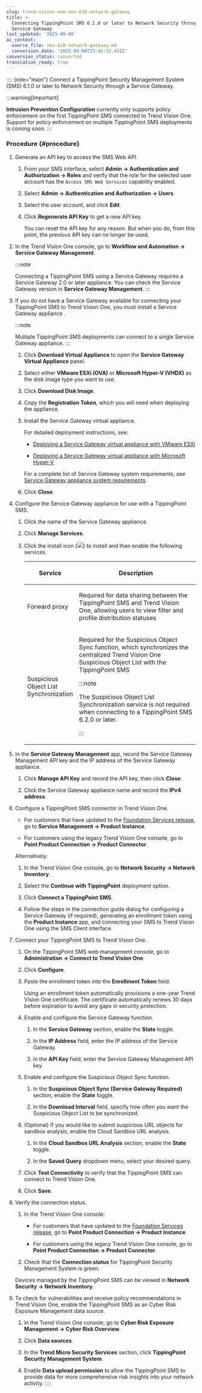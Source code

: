 ```yaml
---
slug: trend-vision-one-sms-610-network-gateway
title: >-
  Connecting TippingPoint SMS 6.1.0 or later to Network Security through a
  Service Gateway
last_updated: '2025-09-08'
ai_context:
  source_file: sms-610-network-gateway.md
  conversion_date: '2025-09-08T23:42:12.431Z'
conversion_status: converted
translation_ready: true
---
```


:::: {role="main"}
Connect a TippingPoint Security Management System (SMS) 6.1.0 or later to Network Security through a Service Gateway.

:::warning[Important]

**Intrusion Prevention Configuration** currently only supports policy enforcement on the first TippingPoint SMS connected to Trend Vision One. Support for policy enforcement on multiple TippingPoint SMS deployments is coming soon.
:::

### Procedure {#procedure}

1.  Generate an API key to access the SMS Web API.

    1.  From your SMS interface, select **Admin → Authentication and Authorization → Roles** and verify that the role for the selected user account has the `Access SMS Web Services` capability enabled.

    2.  Select **Admin → Authentication and Authorization → Users**.

    3.  Select the user account, and click **Edit**.

    4.  Click **Regenerate API Key** to get a new API key.

        You can reset the API key for any reason. But when you do, from this point, the previous API key can no longer be used.

2.  In the Trend Vision One console, go to **Workflow and Automation → Service Gateway Management**.

    :::note

    Connecting a TippingPoint SMS using a Service Gateway requires a Service Gateway 2.0 or later appliance. You can check the Service Gateway version in **Service Gateway Management**.
    :::

3.  If you do not have a Service Gateway available for connecting your TippingPoint SMS to Trend Vision One, you must install a Service Gateway appliance .

    :::note

    Multiple TippingPoint SMS deployments can connect to a single Service Gateway appliance.
    :::

    1.  Click **Download Virtual Appliance** to open the **Service Gateway Virtual Appliance** panel.

    2.  Select either **VMware ESXi (OVA)** or **Microsoft Hyper-V (VHDX)** as the disk image type you want to use.

    3.  Click **Download Disk Image**.

    4.  Copy the **Registration Token**, which you will need when deploying the appliance.

    5.  Install the Service Gateway virtual appliance.

        For detailed deployment instructions, see:

        - [Deploying a Service Gateway virtual appliance with VMware ESXi](service-gateway-vmware-esxi.mdx)

        - [Deploying a Service Gateway virtual appliance with Microsoft Hyper-V](sg-appliances-hyper-v.mdx)

        For a complete list of Service Gateway system requirements, see [Service Gateway appliance system requirements](sys-sg-requirements.mdx).

    6.  Click **Close**.

4.  Configure the Service Gateway appliance for use with a TippingPoint SMS.

    1.  Click the name of the Service Gateway appliance.

    2.  Click **Manage Services**.

    3.  Click the install icon (![](/images/SG2_install_icon=GUID-feef28dd-2ddb-4093-b4e4-5455a0b110bb.webp)) to install and then enable the following services.

        <table>
        <colgroup>
        <col style="width: 25%" />
        <col style="width: 75%" />
        </colgroup>
        <thead>
        <tr>
        <th><p>Service</p></th>
        <th><p>Description</p></th>
        </tr>
        </thead>
        <tbody>
        <tr>
        <td><p>Forward proxy</p></td>
        <td><p>Required for data sharing between the TippingPoint SMS and Trend Vision One, allowing users to view filter and profile distribution statuses</p></td>
        </tr>
        <tr>
        <td><p>Suspicious Object List Synchronization</p></td>
        <td><p>Required for the Suspicious Object Sync function, which synchronizes the centralized Trend Vision One Suspicious Object List with the TippingPoint SMS</p>
        

        :::note
        
        <p>The Suspicious Object List Synchronization service is not required when connecting to a TippingPoint SMS 6.2.0 or later.</p>
        

        :::

        </td>
        </tr>
        </tbody>
        </table>

5.  In the **Service Gateway Management** app, record the Service Gateway Management API key and the IP address of the Service Gateway appliance.

    1.  Click **Manage API Key** and record the API key, then click **Close**.

    2.  Click the Service Gateway appliance name and record the **IPv4 address**.

6.  Configure a TippingPoint SMS connector in Trend Vision One.

    - For customers that have updated to the [Foundation Services release](update-foundation-services-release.mdx), go to **Service Management → Product Instance**.

    - For customers using the legacy Trend Vision One console, go to **Point Product Connection → Product Connector**.

    Alternatively:

    1.  In the Trend Vision One console, go to **Network Security → Network Inventory**.

    2.  Select the **Continue with TippingPoint** deployment option.

    3.  Click **Connect a TippingPoint SMS**.

    4.  Follow the steps in the connection guide dialog for configuring a Service Gateway (if required), generating an enrollment token using the **Product Instance** app, and connecting your SMS to Trend Vision One using the SMS Client interface.

7.  Connect your TippingPoint SMS to Trend Vision One.

    1.  On the TippingPoint SMS web management console, go to **Administration → Connect to Trend Vision One**.

    2.  Click **Configure**.

    3.  Paste the enrollment token into the **Enrollment Token** field.

        Using an enrollment token automatically provisions a one-year Trend Vision One certificate. The certificate automatically renews 30 days before expiration to avoid any gaps in security protection.

    4.  Enable and configure the Service Gateway function.

        1.  In the **Service Gateway** section, enable the **State** toggle.

        2.  In the **IP Address** field, enter the IP address of the Service Gateway.

        3.  In the **API Key** field, enter the Service Gateway Management API key.

    5.  Enable and configure the Suspicious Object Sync function.

        1.  In the **Suspicious Object Sync (Service Gateway Required)** section, enable the **State** toggle.

        2.  In the **Download Interval** field, specify how often you want the Suspicious Object List to be synchronized.

    6.  (Optional) If you would like to submit suspicious URL objects for sandbox analysis, enable the Cloud Sandbox URL analysis.

        1.  In the **Cloud Sandbox URL Analysis** section, enable the **State** toggle.

        2.  In the **Saved Query** dropdown menu, select your desired query.

    7.  Click **Test Connectivity** to verify that the TippingPoint SMS can connect to Trend Vision One.

    8.  Click **Save**.

8.  Verify the connection status.

    1.  In the Trend Vision One console:

        - For customers that have updated to the [Foundation Services release](update-foundation-services-release.mdx), go to **Point Product Connection → Product Instance**.

        - For customers using the legacy Trend Vision One console, go to **Point Product Connection → Product Connector**.

    2.  Check that the **Connection status** for TippingPoint Security Management System is green.

    Devices managed by the TippingPoint SMS can be viewed in **Network Security → Network Inventory**.

9.  To check for vulnerabilities and receive policy recommendations in Trend Vision One, enable the TippingPoint SMS as an Cyber Risk Exposure Management data source.

    1.  In the Trend Vision One console, go to **Cyber Risk Exposure Management → Cyber Risk Overview**.

    2.  Click **Data sources**.

    3.  In the **Trend Micro Security Services** section, click **TippingPoint Security Management System**.

    4.  Enable **Data upload permission** to allow the TippingPoint SMS to provide data for more comprehensive risk insights into your network activity.
::::
